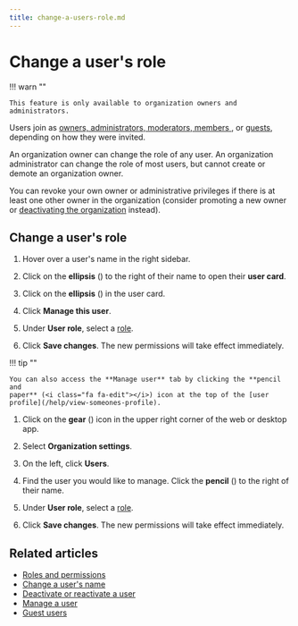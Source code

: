 ```yaml
---
title: change-a-users-role.md
---
```


# Change a user's role


!!! warn ""

    This feature is only available to organization owners and administrators.




Users join as [owners, administrators, moderators, members
](/help/roles-and-permissions), or [guests](/help/guest-users),
depending on how they were invited.

An organization owner can change the role of any user.  An
organization administrator can change the role of most users, but
cannot create or demote an organization owner.

You can revoke your own owner or administrative privileges if
there is at least one other owner in the organization (consider
promoting a new owner or [deactivating the
organization](/help/deactivate-your-organization) instead).

## Change a user's role


<Tabs>
<TabItem label="via-user-profile">

1. Hover over a user's name in the right sidebar.

1. Click on the **ellipsis** (<i class="zulip-icon zulip-icon-more-vertical"></i>)
   to the right of their name to open their **user card**.




1. Click on the **ellipsis** (<i class="zulip-icon zulip-icon-more-vertical"></i>) in the user card.




1. Click **Manage this user**.




1. Under **User role**, select a [role](/help/roles-and-permissions).

1. Click **Save changes**. The new permissions will take effect immediately.


!!! tip ""

    You can also access the **Manage user** tab by clicking the **pencil and
    paper** (<i class="fa fa-edit"></i>) icon at the top of the [user
    profile](/help/view-someones-profile).

</TabItem>
<TabItem label="via-organization-settings">

1. Click on the **gear** (<i class="zulip-icon zulip-icon-gear"></i>) icon in the upper
   right corner of the web or desktop app.

1. Select **Organization settings**.

1. On the left, click **Users**.



1. Find the user you would like to manage. Click the **pencil**
   (<i class="fa fa-pencil"></i>) to the right of their name.

1. Under **User role**, select a [role](/help/roles-and-permissions).

1. Click **Save changes**. The new permissions will take effect immediately.

</TabItem>
</Tabs>




## Related articles

* [Roles and permissions](/help/roles-and-permissions)
* [Change a user's name](/help/change-a-users-name)
* [Deactivate or reactivate a user](/help/deactivate-or-reactivate-a-user)
* [Manage a user](/help/manage-a-user)
* [Guest users](/help/guest-users)


